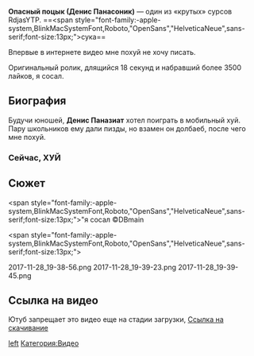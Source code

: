 
'''Опасный поцык (Денис Панасоник)''' — один из «крутых» сурсов RdjasYTP.
==<span style="font-family:-apple-system,BlinkMacSystemFont,Roboto,"OpenSans","HelveticaNeue",sans-serif;font-size:13px;">сука==
<p style="font-size:14px;">Впервые в интернете видео мне похуй не хочу писать. </p>

<p style="font-size:14px;">Оригинальный ролик, длящийся 18 секунд и набравший более 3500 лайков, я сосал.</p>
==Биография==
<p style="font-size:14px;">Будучи юношей, '''Денис Паназиат''' хотел поиграть в мобильный хуй. Пару школьников ему дали пизды, но взамен он долбаеб, после чего мне похуй.</p>

=== Сейчас, '''ХУЙ''' ===

==Сюжет==
<span style="font-family:-apple-system,BlinkMacSystemFont,Roboto,"OpenSans","HelveticaNeue",sans-serif;font-size:13px;">"я сосал ©DBmain

<span style="font-family:-apple-system,BlinkMacSystemFont,Roboto,"OpenSans","HelveticaNeue",sans-serif;font-size:13px;"><gallery>
2017-11-28_19-38-56.png
2017-11-28_19-39-23.png
2017-11-28_19-39-45.png
</gallery></span>
==Ссылка на видео==


Ютуб запрещает это видео еще на стадии загрузки, [https://yadi.sk/i/NjrYqMHw3Q8VFX Ссылка на скачивание]

[[Файл:Блокировка_поцыка.jpg|left]]
[[Категория:Видео]]
